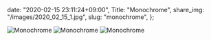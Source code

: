  date: "2020-02-15 23:11:24+09:00",
  Title: "Monochrome",
  share_img: "/images/2020_02_15_1.jpg",
  slug: "monochrome",
};

![Monochrome](/images/2020_02_15_1.jpg)
![Monochrome](/images/2020_02_15_2.jpg)
![Monochrome](/images/2020_02_15_3.jpg)
